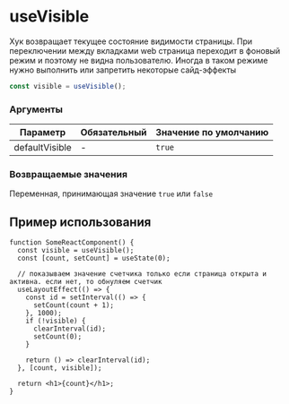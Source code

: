 
<Meta title="useVisible" />

# useVisible

Хук возвращает текущее состояние видимости страницы.
При переключении между вкладками web страница переходит в фоновый режим и поэтому не видна пользователю. Иногда в таком режиме нужно выполнить или запретить некоторые сайд-эффекты

```ts
const visible = useVisible();
```

### Аргументы

| Параметр       | Обязательный | Значение по умолчанию |
| -------------- | ------------ | --------------------- |
| defaultVisible | -            | `true`                |

### Возвращаемые значения

Переменная, принимающая значение `true` или `false`

## Пример использования

```tsx
function SomeReactComponent() {
  const visible = useVisible();
  const [count, setCount] = useState(0);

  // показываем значение счетчика только если страница открыта и активна. если нет, то обнуляем счетчик
  useLayoutEffect(() => {
    const id = setInterval(() => {
      setCount(count + 1);
    }, 1000);
    if (!visible) {
      clearInterval(id);
      setCount(0);
    }

    return () => clearInterval(id);
  }, [count, visible]);

  return <h1>{count}</h1>;
}
```
